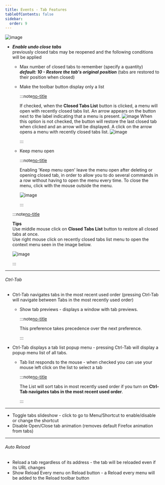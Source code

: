 ```yaml
---
title: Events - Tab Features
tableOfContents: false
sidebar:
  order: 9
---
```



<Image class="help-img" src={eventsTabFeatures} alt="image" />

- **_Enable undo close tabs_** <br /> previously closed tabs may be reopened and the following
  conditions will be applied

  - Max number of closed tabs to remember (specify a quantity) **_default: 10 - Restore the tab's
    original position_** (tabs are restored to their position when closed)
  - Make the toolbar button display only a list

    :::note[no-title]

    <div class="grid grid-cols-[1fr,60px] gap-2">
      If checked, when the <b>Closed Tabs List</b> button is clicked, a menu will open with recently
      closed tabs list. An arrow appears on the button next to the label indicating that a menu is
      present.
      <Image class="!mt-0 w-[40px] self-center" src={closedListButton} alt="image" />
      When this option is not checked, the button will restore the last closed tab when clicked and
      an arrow will be displayed. A click on the arrow opens a menu with recently closed tabs list.
      <Image class="!mt-0 w-[55px] self-center" src={closedListMenuButton} alt="image" />
    </div>

    :::

  - Keep menu open

    :::note[no-title]

    Enabling 'Keep menu open' leave the menu open after deleting or opening closed tab, in order to
    allow you to do several commands in a row without having to open the menu every time. To close
    the menu, click with the mouse outside the menu.

    <Image src={keepMenuOpen} alt="image" />

    :::

  :::note[no-title]

  **Tips** <br /> Use middle mouse click on <b>Closed Tabs List</b> button to restore all closed
  tabs at once. <br />Use right mouse click on recently closed tabs list menu to open the context
  menu seen in the image below.

  <Image class="m-auto" src={closedTabsButtonContextMenu} alt="image" />

  :::

---

###### Ctrl-Tab

- Ctrl-Tab navigates tabs in the most recent used order (pressing Ctrl-Tab will navigate between
  Tabs in the most recently used order)

  - Show tab previews - displays a window with tab previews.

    :::note[no-title]

    This preference takes precedence over the next preference.

    :::

- Ctrl-Tab displays a tab list popup menu - pressing Ctrl-Tab will display a popup menu list of all
  tabs.

  - Tab list responds to the mouse - when checked you can use your mouse left click on the list to
    select a tab

    :::note[no-title]

    The List will sort tabs in most recently used order if you turn on <b>Ctrl-Tab navigates tabs in
    the most recent used order</b>.

    :::

---

- Toggle tabs slideshow - click to go to Menu/Shortcut to enable/disable or change the shortcut
- Disable Open/Close tab animation (removes default Firefox animation from tabs)

---

###### Auto Reload

- Reload a tab regardless of its address - the tab will be reloaded even if its URL changes
- Show Reload Every menu on Reload button - a Reload every menu will be added to the Reload toolbar
  button

[no-title]: #
